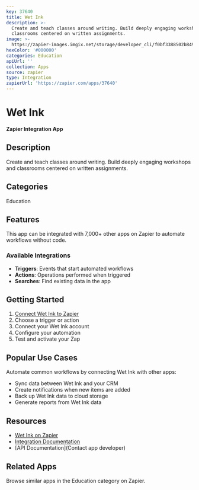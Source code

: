 ```yaml
---
key: 37640
title: Wet Ink
description: >-
  Create and teach classes around writing. Build deeply engaging workshops and
  classrooms centered on written assignments.
image: >-
  https://zapier-images.imgix.net/storage/developer_cli/f0bf3388502b84913e15e5edbfd88ae1.png?auto=format%2Ccompress&ixlib=python-3.0.0&q=50
hexColor: '#000000'
categories: Education
apiUrl: ''
collection: Apps
source: zapier
type: Integration
zapierUrl: 'https://zapier.com/apps/37640'
---
```

# Wet Ink

**Zapier Integration App**

## Description

Create and teach classes around writing. Build deeply engaging workshops and classrooms centered on written assignments.

## Categories

Education

## Features

This app can be integrated with 7,000+ other apps on Zapier to automate workflows without code.

### Available Integrations

- **Triggers**: Events that start automated workflows
- **Actions**: Operations performed when triggered
- **Searches**: Find existing data in the app

## Getting Started

1. [Connect Wet Ink to Zapier](https://zapier.com/apps/37640)
2. Choose a trigger or action
3. Connect your Wet Ink account
4. Configure your automation
5. Test and activate your Zap

## Popular Use Cases

Automate common workflows by connecting Wet Ink with other apps:

- Sync data between Wet Ink and your CRM
- Create notifications when new items are added
- Back up Wet Ink data to cloud storage
- Generate reports from Wet Ink data

## Resources

- [Wet Ink on Zapier](https://zapier.com/apps/37640)
- [Integration Documentation](https://zapier.com/apps/37640/integrations)
- [API Documentation](Contact app developer)

## Related Apps

Browse similar apps in the Education category on Zapier.
